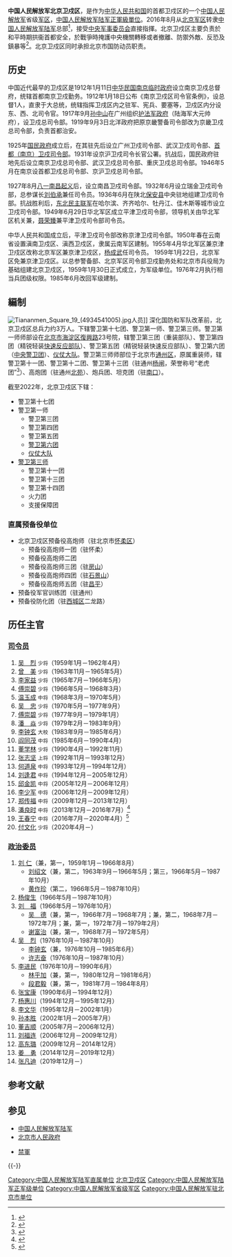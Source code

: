 {{Infobox military unit
|unit_name = 中国人民解放军北京卫戍区
|image = [[File:Ground_Force_Flag_of_the_People's_Republic_of_China.svg|120px]]
|caption = [[中国人民解放军军旗|中国人民解放军陆军军旗]]
|dates = 1949年至今 
|country = {{PRC}}
|command_structure = [[中国人民解放军陆军|中国人民解放军陆军]]
|branch = [[中国人民解放军陆军|中国人民解放军陆军]]
|type = 中国人民解放军陆军下属省级军区
|size =
|current_commander_label  = [[司令员|司令员]]
|current_commander = [[付文化|付文化]] <small>[[中国人民解放军少将|陆军少将]]</small>
|garrison = [[北京市|北京市]]
|ceremonial_chief = [[张凡迪|张凡迪]] <small>[[中国人民解放军少将|陆军少将]]</small>
|ceremonial_chief_label = [[政治委员|政治委员]]
|colonel_of_the_regiment =
|nickname = [[禁軍|御林军]]
|motto =
|colors = {{color box|#FF0000}}{{color box|#008000}} [[红色|红色]]与[[绿色|绿色]]
|march = 《[[中国人民解放军进行曲|中国人民解放军进行曲]]》
|mascot =
|battles =
|identification_symbol =
|identification_symbol_label = 臂章
|notable_commanders =
|anniversaries =
}}
'''中国人民解放军北京卫戍区'''，是作为[[中华人民共和国|中华人民共和国]]的首都卫戍区的一个[[中国人民解放军|中国人民解放军]]省级[[军区|军区]]，[[中国人民解放军陆军|中国人民解放军陆军]][[中华人民共和国副省部军级以上单位列表|正軍級單位]]。2016年8月从[[中国人民解放军北京军区|北京军区]]转隶[[中国人民解放军陆军|中国人民解放军陆军]]总部<ref>{{cite web |url=http://www.thepaper.cn/newsDetail_forward_1514876 |title=北京卫戍区已由原北京军区转隶陆军 |accessdate=2016-08-18 |date=2016-08-16 |publisher=[[澎湃新闻|澎湃新闻]] |archive-date=2020-11-04 |archive-url=https://web.archive.org/web/20201104172523/http://www.thepaper.cn/newsDetail_forward_1514876 |dead-url=no }}</ref>，接受[[中央军事委员会|中央军事委员会]]直接指揮。北京卫戍区主要负责於和平時期拱衞首都安全，於戰爭時掩護中央機關轉移或者撤離、防禦外敵、反恐及鎮暴等<ref>{{cite web |url=http://orientaldaily.on.cc/cnt/news/20150212/00176_003.html |title=「御林軍」京城演練懾貪 |accessdate=2017-09-13 |date=2015-02-12 |publisher=[[東方日報_(香港)|東方日報]] |language=zh-HK |archive-date=2020-11-16 |archive-url=https://web.archive.org/web/20201116160600/https://orientaldaily.on.cc/cnt/news/20150212/00176_003.html |dead-url=no }}</ref>。北京卫戍区同时承担北京市国防动员职责。

== 历史 ==
中国近代最早的卫戍区是1912年1月11日[[中华民国临时政府_(1912–1913)|中华民国南京临时政府]]设立南京卫戍总督府，统辖首都南京卫戍勤务。1912年1月18日公布《南京卫戍区司令官条例》，设总督1人，直隶于大总统，统辖指挥卫戌区内之驻军、宪兵、要塞等，卫戍区内分设东、西、北司令官。1917年9月[[孙中山|孙中山]]在广州组织[[护法军政府|护法军政府]]（陆海军大元帅府），设卫戍总司令部。1919年9月3日北洋政府把原京畿警备司令部改为京畿卫戍总司令部，负责首都治安。

1925年[[国民政府|国民政府]]成立后，在其驻先后设立广州卫戍司令部、武汉卫戍司令部、[[首都卫戍司令部|首都（南京）卫戍司令部]]。1931年设京沪卫戍司令长官公署。抗战后，国民政府驻地先后设立南京卫戍总司令部、武汉卫戍总司令部、重庆卫戍总司令部。1946年5月在南京设首都卫戍总司令部、京沪卫戍总司令部。

1927年8月[[八一南昌起义|八一南昌起义]]后，设立南昌卫戍司令部。1932年6月设立瑞金卫戍司令部，总参谋长[[刘伯承|刘伯承]]兼任司令员。1936年6月在陕北[[保安县_(金朝)|保安县]]中央驻地组建卫戍司令部。抗战胜利后，[[东北民主联军|东北民主联军]]在哈尔滨、齐齐哈尔、牡丹江、佳木斯等城市设立卫戍司令部。1949年6月29日华北军区成立平津卫戍司令部，领导机关由华北军区机关兼，[[聂荣臻|聂荣臻]]兼平津卫戍司令部司令员。

中华人民共和国成立后，平津卫戍司令部改称京津卫戍司令部。1950年春在云南省设置滇南卫戍区、滇西卫戍区，隶属云南军区建制。1955年4月华北军区兼京津卫戍区改称北京军区兼京津卫戍区，[[杨成武|杨成武]]任司令员。 1959年1月22日，北京军区免兼京津卫戍区。以总参警备部、北京军区司令部卫戍勤务处和北京市兵役局为基础组建北京卫戍区，1959年1月30日正式成立，为军级单位。1976年2月执行相当兵团级权限。1985年6月改回军级建制。

== 編制 ==
[[File:Tiananmen_Square_19_(4934541005).jpg|thumb]]人员]]
深化国防和军队改革前，北京卫戍区总兵力约3万人。下辖警卫第十七团、警卫第一师、警卫第三师。警卫第一师师部设在[[北京市|北京市]][[海淀区|海淀区]][[复兴路_(北京)|復興路]]23号院，辖警卫第三团（重装部队）、警卫第四团（精锐轻装[[快速反应部队|快速反应部队]]）、警卫第五团（精锐轻装快速反应部队）、警卫第六团（[[中国人民解放军61889部队|中央警卫团]]）、[[中国人民解放军陆海空三军仪仗队|仪仗大队]]。警卫第三师师部位于北京市[[通州区_(北京市)|通州区]]，原属重装师，辖警卫第十一团、警卫第十二团、警卫第十三团（驻通州[[杨闸|杨闸]]，荣誉称号“老虎团”<ref>{{Cite web|title=北京卫戍区警卫第3师第13团“老虎团” - 美篇|url=https://www.meipian.cn/f8rigt3|accessdate=2019-12-13|work=www.meipian.cn|archive-date=2020-11-04|archive-url=https://web.archive.org/web/20201104154601/https://www.meipian.cn/f8rigt3|dead-url=no}}</ref>）、高炮团（驻通州[[北苑街道_(北京市)|北苑]]）、炮兵团、坦克团（驻[[南口地区|南口]]）。

截至2022年，北京卫戍区下辖：
* 警卫第十七团
* 警卫第一师
** 警卫第三团
** 警卫第四团
** 警卫第五团
** [[中国人民解放军61889部队|警卫第六团]]
** [[中国人民解放军陆海空三军仪仗队|仪仗大队]]
* [[警卫第三师|警卫第三师]]
** 警卫第十一团
** 警卫第十三团
** 警卫第十四团
** 火力团
** 支援保障团

=== 直属预备役单位 ===
* 北京卫戍区预备役高炮师（驻北京市[[怀柔区|怀柔区]]）
** 预备役高炮师一团（驻怀柔） 
** 预备役高炮师二团 
** 预备役高炮师三团（驻[[房山区|房山]]） 
** 预备役高炮师四团（驻[[石景山区|石景山]]） 
** 预备役高炮师五团（驻[[昌平区|昌平]]）
* 预备役军官训练团（驻通州） 
* 预备役防化团（驻[[西城区|西城区]]二龙路）

== 历任主官 ==
{{col-begin}}
{{col-2}}
=== [[司令员|司令员]] ===
# [[吴烈|吴　烈]] <small>少将</small>（1959年1月－1962年4月）     
# [[曾美|曾　美]] <small>少将</small>（1963年11月－1965年5月）     
# [[李家益|李家益]] <small>少将</small>（1965年7月－1966年5月）     
# [[傅崇碧|傅崇碧]] <small>少将</small>（1966年5月－1968年3月）
# [[温玉成|温玉成]] <small>中将</small>（1968年3月－1970年5月） 
# [[吴忠_(少将)|吴　忠]] <small>少将</small>（1970年5月－1977年9月）  
# [[傅崇碧|傅崇碧]] <small>少将</small>（1977年9月－1979年1月）  
# [[潘焱|潘　焱]] <small>少将</small>（1979年2月－1983年9月）     
# [[李钟玄|李钟玄]] <small>大校</small>（1983年9月－1985年6月）     
# [[阎同茂|阎同茂]] <small>中将</small>（1985年6月－1990年4月） 
# [[董学林|董学林]] <small>少将</small>（1990年4月－1992年11月）   
# [[张志坚_(上将)|张志坚]] <small>上将</small>（1992年11月－1993年12月）     
# [[何道泉|何道泉]] <small>中将</small>（1993年12月－1994年12月）     
# [[刘逢君|刘逢君]] <small>中将</small>（1994年12月－2005年12月）     
# [[邱金凯|邱金凯]] <small>中将</small>（2005年12月－2006年12月） 
# [[李少军|李少军]] <small>中将</small>（2006年12月－2009年12月） 
# [[郑传福|郑传福]] <small>中将</small>（2009年12月－2013年12月）
# [[潘良时|潘良时]] <small>中将</small>（2013年12月－2016年7月）<ref>{{cite news |title = 北京卫戍区司令员潘良时中将调任陆军副司令员 |url = http://www.thepaper.cn/newsDetail_forward_1509244 |accessdate = 2016-08-05 |publisher = 澎湃新闻 |archive-date = 2020-11-04 |archive-url = https://web.archive.org/web/20201104102459/http://www.thepaper.cn/newsDetail_forward_1509244 |dead-url = no }}</ref>
# [[王春宁|王春宁]] <small>中将</small>（2016年7月－2020年4月）<ref>{{cite news |title = 长安街知事：北京卫戍区新司令王春宁亮相，原任12军军长 |url = http://www.thepaper.cn/newsDetail_forward_1514760 |accessdate = 2016-08-18 |publisher = 澎湃新闻 |archive-date = 2020-11-04 |archive-url = https://web.archive.org/web/20201104083758/http://www.thepaper.cn/newsDetail_forward_1514760 |dead-url = no }}</ref>
# [[付文化|付文化]] <small>少将</small>（2020年4月－）
{{col-2}}

=== [[政治委员|政治委员]] ===
# [[刘仁|刘  仁]]（兼，第一，1959年1月－1966年8月）
#* [[刘绍文|刘绍文]]（兼，第二，1963年9月－1966年5月；第三，1966年5月－1987年10月）
#* [[黄作珍|黄作珍]]（第二，1966年5月－1987年10月）
# [[杨俊生_(1916年)|杨俊生]]（1966年5月－1987年10月）
# [[刘福|刘　福]]（1966年5月－1976年10月）
#* [[吴德|吴　德]]（兼，第一，1966年7月－1968年7月；兼，第二，1968年7月－1972年7月；兼，第一，1972年7月－1979年2月）
#* [[谢富治|谢富治]]（兼，第一，1968年7月－1972年5月）
# [[吴烈|吴　烈]]（1976年10月－1987年10月）
#* [[李钟玄|李钟玄]]（兼，1976年10月－1985年6月）
#* [[许志奋|许志奋]]（1976年10月－1987年10月）
# [[李进民|李进民]]（1976年10月－1990年6月）
#* [[林乎加|林乎加]]（兼，第一，1980年12月－1981年6月）
#* [[段君毅|段君毅]]（兼，第一，1981年7月－1984年8月）
# [[张宝康|张宝康]]（1990年6月－1994年12月）
# [[杨惠川|杨惠川]]（1994年12月－1995年12月）
# [[李文华_(中将)|李文华]]（1995年12月－2002年1月）
# [[孙本胜|孙本胜]]（2002年1月－2005年7月）
# [[董吉顺|董吉顺]]（2005年7月－2006年12月）
# [[刘福连|刘福连]]（2006年12月－2009年12月）
# [[高东璐|高东璐]]（2009年12月－2014年12月）
# [[姜勇_(中将)|姜　勇]]（2014年12月－2019年12月）
# [[张凡迪|张凡迪]]（2019年12月－）
{{col-end}}

== 参考文献 ==
{{Reflist|30em}}

== 参见 ==
{{中华人民共和国军事}}
* [[中国人民解放军陆军|中国人民解放军陆军]]
* [[北京市人民政府|北京市人民政府]]

*[[禁軍|禁軍]]

{{-}}
{{中国人民解放军陆军}}
{{PLA Military Region}}

[[Category:中国人民解放军陆军直属单位|Category:中国人民解放军陆军直属单位]]
[[Category:北京卫戍区|]]
[[Category:中国人民解放军陆军正军级单位|Category:中国人民解放军陆军正军级单位]]
[[Category:中国人民解放军省级军区|Category:中国人民解放军省级军区]]
[[Category:中国人民解放军驻北京市单位|Category:中国人民解放军驻北京市单位]]